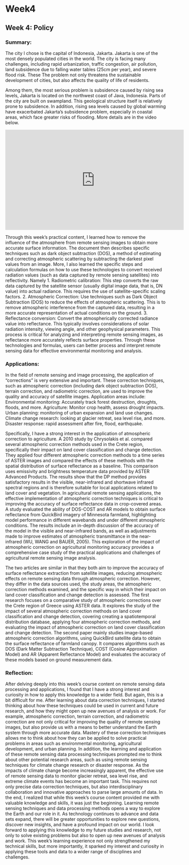 # Week4

## Week 4: Policy

### Summary:

The city I chose is the capital of Indonesia, Jakarta. Jakarta is one of the most densely populated cities in the world. The city is facing many challenges, including rapid urbanization, traffic congestion, air pollution, land subsidence due to falling water tables (25cm per year), and severe flood risk. These The problem not only threatens the sustainable development of cities, but also affects the quality of life of residents.

Among them, the most serious problem is subsidence caused by rising sea levels, Jakarta is located on the northwest coast of Java, Indonesia. Parts of the city are built on swampland. This geological structure itself is relatively prone to subsidence. In addition, rising sea levels caused by global warming have exacerbated Jakarta's subsidence problem, especially in coastal areas, which face greater risks of flooding. More details are in the video below.

<iframe width="560" height="315" src="https://www.youtube.com/embed/Z9cJQN6lw3w" frameborder="0" allowfullscreen></iframe>

Through this week’s practical content, I learned how to remove the influence of the atmosphere from remote sensing images to obtain more accurate surface information. The document then describes specific techniques such as dark object subtraction (DOS), a method of estimating and correcting atmospheric scattering by subtracting the darkest pixel values from an image. More, I also learned the specific steps and calculation formulas on how to use these technologies to convert received radiation values (such as data captured by remote sensing satellites) into reflectivity. Namely 1. Radiometric calibration: This step converts the raw data captured by the satellite sensor (usually digital image data, that is, DN value) into actual radiance. This requires the use of satellite-specific scaling factors. 2. Atmospheric Correction: Use techniques such as Dark Object Subtraction (DOS) to reduce the effects of atmospheric scattering. This is to remove atmospheric interference from the captured data, resulting in a more accurate representation of actual conditions on the ground. 3. Reflectance conversion: Convert the atmospherically corrected radiance value into reflectance. This typically involves considerations of solar radiation intensity, viewing angle, and other geophysical parameters. This process is critical for analyzing and interpreting remote sensing images, as reflectance more accurately reflects surface properties. Through these technologies and formulas, users can better process and interpret remote sensing data for effective environmental monitoring and analysis.

### Applications:

In the field of remote sensing and image processing, the application of "corrections" is very extensive and important. These correction techniques, such as atmospheric correction (including dark object subtraction DOS), terrain correction, and radiometric correction, are used to improve the quality and accuracy of satellite images. Application areas include: Environmental monitoring: Accurately track forest destruction, droughts, floods, and more. Agriculture: Monitor crop health, assess drought impacts. Urban planning: monitoring of urban expansion and land use changes. Climate change research: looking at glacier retreat, sea level rise, and more. Disaster response: rapid assessment after fire, flood, earthquake.

Specifically, I have a strong interest in the application of atmospheric correction to agriculture. A 2010 study by Chrysolakis et al. compared several atmospheric correction methods used in the Crete region, specifically their impact on land cover classification and change detection. They applied four different atmospheric correction methods to a time series of ASTER images and compared the effects of these methods with the spatial distribution of surface reflectance as a baseline. This comparison uses emissivity and brightness temperature data provided by ASTER Advanced Products. The results show that the DP method provides satisfactory results in the visible, near-infrared and shortwave infrared spectral regions and is therefore suitable for local applications related to land cover and vegetation. In agricultural remote sensing applications, the effective implementation of atmospheric correction techniques is critical to improving the accuracy of surface reflectance data in crop-covered areas. A study evaluated the ability of DOS-COST and AR models to obtain surface reflectance from QuickBird imagery of Minnesota farmland, highlighting model performance in different wavebands and under different atmospheric conditions. The results include an in-depth discussion of the accuracy of the model in the visible and near-infrared bands, as well as adjustments made to improve estimates of atmospheric transmittance in the near-infrared (WU, WANG and BAUER, 2005). This exploration of the impact of atmospheric correction on agricultural monitoring accuracy provides a comprehensive case study of the practical applications and challenges of agricultural remote sensing image analysis.

The two articles are similar in that they both aim to improve the accuracy of surface reflectance extraction from satellite images, reducing atmospheric effects on remote sensing data through atmospheric correction. However, they differ in the data sources used, the study areas, the atmospheric correction methods examined, and the specific way in which their impact on land cover classification and change detection is assessed. The first research focuses on a comparative study of atmospheric corrections over the Crete region of Greece using ASTER data. It explores the study of the impact of several atmospheric correction methods on land cover classification and change detection, covering creating a spatiotemporal distribution database, applying four atmospheric correction methods, and evaluating the impact of atmospheric correction on land cover classification and change detection. The second paper mainly studies image-based atmospheric correction algorithms, using QuickBird satellite data to obtain the surface reflectance of farmland canopy. It compares algorithms such as DOS (Dark Matter Subtraction Technique), COST (Cosine Approximation Model) and AR (Apparent Reflectance Model) and evaluates the accuracy of these models based on ground measurement data.

### Reflection:

After delving deeply into this week's course content on remote sensing data processing and applications, I found that I have a strong interest and curiosity in how to apply this knowledge to a wider field. But again, this is a bit difficult for me. After learning about data correction techniques, I started thinking about how these techniques could be used in current and future research, and how they might open up new avenues of analysis or work. For example, atmospheric correction, terrain correction, and radiometric correction are not only critical for improving the quality of remote sensing images, but also provide us with a means to better understand the Earth system through more accurate data. Mastery of these correction techniques allows me to think about how they can be applied to solve practical problems in areas such as environmental monitoring, agricultural development, and urban planning. In addition, the learning and application of these remote sensing data processing techniques prompted me to think about other potential research areas, such as using remote sensing techniques for climate change research or disaster response. As the impacts of climate change become increasingly apparent, the effective use of remote sensing data to monitor glacier retreat, sea level rise, and extreme climate events has become an important task. This requires not only precise data correction techniques, but also interdisciplinary collaboration and innovative approaches to parse large amounts of data. In the end, I realized that while this week's course content provided me with valuable knowledge and skills, it was just the beginning. Learning remote sensing techniques and data processing methods opens a way to explore the Earth and our role in it. As technology continues to advance and data sets expand, there will be greater opportunities to explore new questions, discover new insights, and have a profound impact on our world. I look forward to applying this knowledge to my future studies and research, not only to solve existing problems but also to open up new avenues of analysis and work. This week’s learning experience not only strengthened my technical skills, but more importantly, it sparked my interest and curiosity in applying these tools and data to a wider range of disciplines and challenges.

